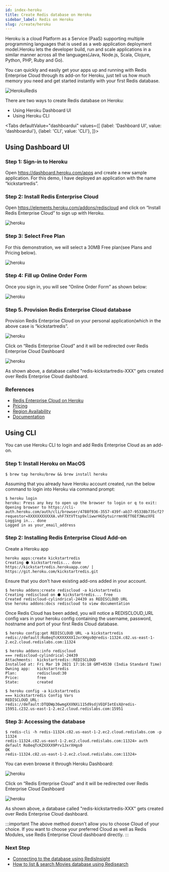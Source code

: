 ```yaml
---
id: index-heroku
title: Create Redis database on Heroku 
sidebar_label: Redis on Heroku
slug: /create/heroku
---
```




Heroku is a cloud Platform as a Service (PaaS) supporting multiple programming languages that is used as a web application deployment model.Heroku lets the developer build, run and scale applications in a similar manner across all the languages(Java, Node.js, Scala, Clojure, Python, PHP, Ruby and Go). 

You can quickly and easily get your apps up and running with Redis Enterprise Cloud through its add-on for Heroku, just tell us how much memory you need and get started instantly with your first Redis database. 



![HerokuRedis](heroku_logo.png)

There are two ways to create Redis database on Heroku:
- Using Heroku Dashboard UI
- Using Heroku CLI




<Tabs
  defaultValue="dashboardui"
  values={[
    {label: 'Dashboard UI', value: 'dashboardui'},
    {label: 'CLI', value: 'CLI'},
  ]}>
  <TabItem value="dashboardui">


## Using Dashboard UI

### Step 1: Sign-in to Heroku 


Open  https://dashboard.heroku.com/apps and create a new sample application. For this demo, I have deployed an application with the name “kickstartredis”. 

### Step 2: Install Redis Enterprise Cloud 

Open https://elements.heroku.com/addons/rediscloud and click on “Install Redis Enterprise Cloud” to sign up with Heroku.

![heroku](heroku2.png)

### Step 3: Select Free Plan

For this demonstration, we will select a 30MB Free plan(see Plans and Pricing below).

![heroku](pricing.png)

### Step 4: Fill up Online Order Form

Once you sign in, you will see “Online Order Form” as shown below:

![heroku](orderform.png)

### Step 5. Provision Redis Enterprise Cloud database

Provision Redis Enterprise Cloud on your personal application(which in the above case is “kickstartredis”.

![heroku](heroku_selectrecloud.png)

Click on “Redis Enterprise Cloud” and it will be redirected over Redis Enterprise Cloud Dashboard

![heroku](heroku_recloud.png)

As shown above, a database called "redis-kickstartredis-XXX" gets created over Redis Enterprise Cloud dashboard. 


### References

- [Redis Enterprise Cloud on Heroku](https://elements.heroku.com/addons/rediscloud)
- [Pricing](https://elements.heroku.com/addons/rediscloud#pricing)
- [Region Availability](https://elements.heroku.com/addons/rediscloud#region-map)
- [Documentation](https://elements.heroku.com/addons/rediscloud#docs)



 </TabItem>
<TabItem value="CLI">


## Using CLI

You can use Heroku CLI to login and add Redis Enterprise Cloud as an add-on.

### Step 1: Install Heroku on MacOS


```
$ brew tap heroku/brew && brew install heroku
```

Assuming that you already have Heroku account created, run the below command to login into Heroku via command prompt:


```
$ heroku login
heroku: Press any key to open up the browser to login or q to exit: 
Opening browser to https://cli-auth.heroku.com/auth/cli/browser/4788f936-3557-439f-ab37-95338b735cf2?requestor=XXXXXXXXXXXA.vhF7XtVTtsp9xliwwrHG5ytuirrmn9EfT6Ef3WuzXFE
Logging in... done
Logged in as your_email_address
```





### Step 2: Installing Redis Enterprise Cloud Add-on


Create a Heroku app

```
heroku apps:create kickstartredis
Creating ⬢ kickstartredis... done
https://kickstartredis.herokuapp.com/ | https://git.heroku.com/kickstartredis.git
```



Ensure that you don’t have existing add-ons added in your account.


```
$ heroku addons:create rediscloud -a kickstartredis
Creating rediscloud on ⬢ kickstartredis... free
Created rediscloud-cylindrical-24439 as REDISCLOUD_URL
Use heroku addons:docs rediscloud to view documentation
```


Once Redis Cloud has been added, you will notice a REDISCLOUD_URL config vars in your heroku config containing the username, password, hostname and port of your first Redis Cloud database.


```
$ heroku config:get REDISCLOUD_URL -a kickstartredis
redis://default:Ro8eqTcKXXXXXX1JxrXHgs0@redis-11324.c82.us-east-1-2.ec2.cloud.redislabs.com:11324
```

```
$ heroku addons:info rediscloud
=== rediscloud-cylindrical-24439
Attachments:  kickstartredis::REDISCLOUD
Installed at: Fri Mar 19 2021 17:16:18 GMT+0530 (India Standard Time)
Owning app:   kickstartredis
Plan:         rediscloud:30
Price:        free
State:        created
```


```
$ heroku config -a kickstartredis
=== kickstartredis Config Vars
REDISCLOUD_URL: redis://default:DTQDWp36wmgXXXNXi115d9sdjVEQFIetEsX@redis-15951.c232.us-east-1-2.ec2.cloud.redislabs.com:15951
```




### Step 3: Accessing the database


```
$ redis-cli -h redis-11324.c82.us-east-1-2.ec2.cloud.redislabs.com -p 11324
redis-11324.c82.us-east-1-2.ec2.cloud.redislabs.com:11324> auth default Ro8eqTcKZXXXX9Prv1JxrXHgs0
OK
redis-11324.c82.us-east-1-2.ec2.cloud.redislabs.com:11324>
```

You can even browse it through Heroku Dashboard:


![heroku](heroku_selectrecloud.png)

Click on “Redis Enterprise Cloud” and it will be redirected over Redis Enterprise Cloud Dashboard

![heroku](heroku_recloud.png)

As shown above, a database called "redis-kickstartredis-XXX" gets created over Redis Enterprise Cloud dashboard. 


 </TabItem>
</Tabs>

:::important
The above method doesn't allow you to choose Cloud of your choice. If you want to choose your preferred Cloud as well as Redis Modules, use Redis Enterprise Cloud dashboard directly.
:::
### Next Step

- [Connecting to the database using RedisInsight](/explore/redisinsight/)
- [How to list & search Movies database using Redisearch](/howtos/moviesdatabase/getting-started/)

